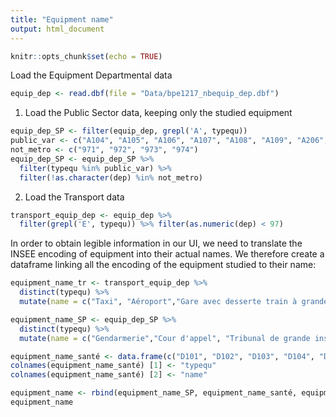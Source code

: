 ```yaml
---
title: "Equipment name"
output: html_document
---
```


```r
knitr::opts_chunk$set(echo = TRUE)
```

Load the Equipment Departmental data

```r
equip_dep <- read.dbf(file = "Data/bpe1217_nbequip_dep.dbf")
```

1) Load the Public Sector data, keeping only the studied equipment

```r
equip_dep_SP <- filter(equip_dep, grepl('A', typequ))
public_var <- c("A104", "A105", "A106", "A107", "A108", "A109", "A206", "A208")
not_metro <- c("971", "972", "973", "974")
equip_dep_SP <- equip_dep_SP %>% 
  filter(typequ %in% public_var) %>% 
  filter(!as.character(dep) %in% not_metro)
```

2) Load the Transport data

```r
transport_equip_dep <- equip_dep %>%
  filter(grepl('E', typequ)) %>% filter(as.numeric(dep) < 97)
```

In order to obtain legible information in our UI, we need to translate the INSEE encoding of equipment into their actual names. We therefore create a dataframe linking all the encoding of the equipment studied to their name:

```r
equipment_name_tr <- transport_equip_dep %>% 
  distinct(typequ) %>% 
  mutate(name = c("Taxi", "Aéroport","Gare avec desserte train à grande vitesse (TAGV)", "Gare sans desserte train à grande vitesse (TAGV)"))

equipment_name_SP <- equip_dep_SP %>% 
  distinct(typequ) %>% 
  mutate(name = c("Gendarmerie","Cour d'appel", "Tribunal de grande instance (TGI)", "Tribunal d'instance", "Conseil de prud'hommes", "Tribunal de commerce", "Bureau de poste", "Agence postale communale "))

equipment_name_santé <- data.frame(c("D101", "D102", "D103", "D104", "D105", "D106", "D107", "D108", "D109"), c("Établissement santé court séjour", "Établissement santé moyen séjour", "Établissement santé long séjour", "Établissement psychiatrique avec hébergement", "Centre lutte cancer", "Urgences", "Maternité", "Centre de santé", "Structures psychiatriques en ambulatoire")) 
colnames(equipment_name_santé) [1] <- "typequ"
colnames(equipment_name_santé) [2] <- "name"

equipment_name <- rbind(equipment_name_SP, equipment_name_santé, equipment_name_tr)
equipment_name
```

